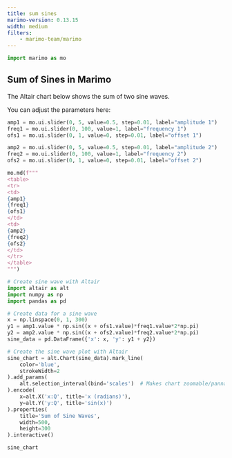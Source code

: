 ```yaml
---
title: sum sines
marimo-version: 0.13.15
width: medium
filters:
    - marimo-team/marimo
---
```


```python {.marimo}
import marimo as mo
```

## Sum of Sines in Marimo

The Altair chart below shows the sum of two sine waves.

You can adjust the parameters here:

```python {.marimo}
amp1 = mo.ui.slider(0, 5, value=0.5, step=0.01, label="amplitude 1")
freq1 = mo.ui.slider(0, 100, value=1, label="frequency 1")
ofs1 = mo.ui.slider(0, 1, value=0, step=0.01, label="offset 1")

amp2 = mo.ui.slider(0, 5, value=0.5, step=0.01, label="amplitude 2")
freq2 = mo.ui.slider(0, 100, value=1, label="frequency 2")
ofs2 = mo.ui.slider(0, 1, value=0, step=0.01, label="offset 2")

mo.md(f"""
<table>
<tr>
<td>
{amp1}
{freq1}
{ofs1}
</td>
<td>
{amp2}
{freq2}
{ofs2}
</td>
</tr>
</table>
""")

```

```python {.marimo}
# Create sine wave with Altair
import altair as alt
import numpy as np
import pandas as pd

# Create data for a sine wave
x = np.linspace(0, 1, 300)
y1 = amp1.value * np.sin((x + ofs1.value)*freq1.value*2*np.pi)
y2 = amp2.value * np.sin((x + ofs2.value)*freq2.value*2*np.pi)
sine_data = pd.DataFrame({'x': x, 'y': y1 + y2})

# Create the sine wave plot with Altair
sine_chart = alt.Chart(sine_data).mark_line(
    color='blue', 
    strokeWidth=2
).add_params(
    alt.selection_interval(bind='scales')  # Makes chart zoomable/pannable
).encode(
    x=alt.X('x:Q', title='x (radians)'),
    y=alt.Y('y:Q', title='sin(x)')
).properties(
    title='Sum of Sine Waves',
    width=500,
    height=300
).interactive()

sine_chart
```

```python {.marimo}

```